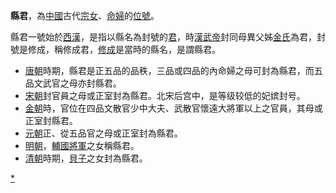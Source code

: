 '''縣君'''，為[[中國|中國]]古代[[宗女|宗女]]、[[命婦|命婦]]的[[位號|位號]]。

縣君一號始於[[西漢|西漢]]，是指以縣名為封號的[[君|君]]，時[[漢武帝|漢武帝]]封同母異父姊[[修成君|金氏]]為君，封號是修成，稱修成君，[[修成县|修成]]是當時的縣名，是謂縣君。

*[[唐朝|唐朝]]時期，縣君是正五品的品秩，三品或四品的內命婦之母可封為縣君，而五品文武官之母亦封縣君。
*[[宋朝|宋朝]]封官員之母或正室封為縣君。北宋后宫中，是等级较低的妃嫔封号。
*[[金朝|金朝]]時，官位在四品文散官少中大夫、武散官懷遠大將軍以上之官員，其母或正室封縣君。
*[[元朝|元朝]]正、從五品官之母或正室封為縣君。
*[[明朝|明朝]]，[[輔國將軍|輔國將軍]]之女稱縣君。
*[[清朝|清朝]]時期，[[貝子|貝子]]之女封為縣君。

[[Category:县君|*]]